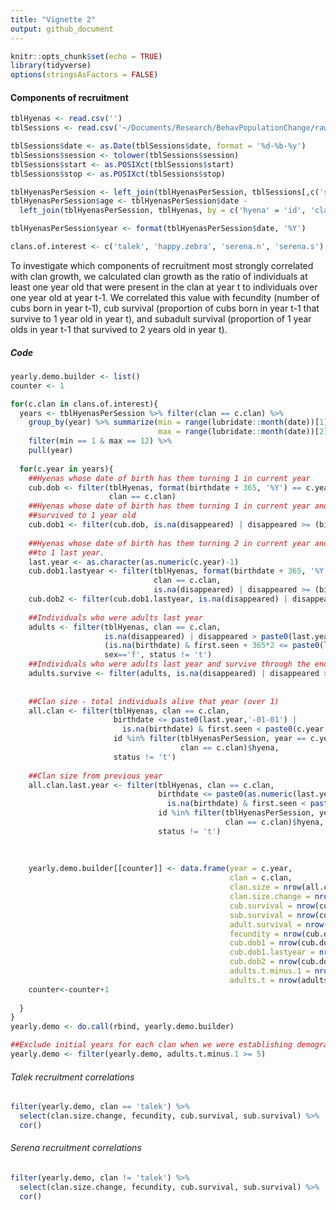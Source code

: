 ```yaml
---
title: "Vignette 2"
output: github_document
---
```


```r
knitr::opts_chunk$set(echo = TRUE)
library(tidyverse)
options(stringsAsFactors = FALSE)
```

#### Components of recruitment

```r
tblHyenas <- read.csv('')
tblSessions <- read.csv('~/Documents/Research/BehavPopulationChange/raw_data/tblSessions.csv')

tblSessions$date <- as.Date(tblSessions$date, format = '%d-%b-%y')
tblSessions$session <- tolower(tblSessions$session)
tblSessions$start <- as.POSIXct(tblSessions$start)
tblSessions$stop <- as.POSIXct(tblSessions$stop)

tblHyenasPerSession <- left_join(tblHyenasPerSession, tblSessions[,c('session', 'date','clan', 'location')], by = 'session')
tblHyenasPerSession$age <- tblHyenasPerSession$date - 
  left_join(tblHyenasPerSession, tblHyenas, by = c('hyena' = 'id', 'clan'), '')$birthdate

tblHyenasPerSession$year <- format(tblHyenasPerSession$date, '%Y')

clans.of.interest <- c('talek', 'happy.zebra', 'serena.n', 'serena.s')

```

To investigate which components of recruitment most strongly correlated with clan growth, we
calculated clan growth as the ratio of individuals at least one year old that were present in the
clan at year t to individuals over one year old at year t-1. We correlated this value with
fecundity (number of cubs born in year t-1), cub survival (proportion of cubs born in year t-1
that survive to 1 year old in year t), and subadult survival (proportion of 1 year olds in year t-1
that survived to 2 years old in year t).

##### Code
```r
yearly.demo.builder <- list()
counter <- 1

for(c.clan in clans.of.interest){
  years <- tblHyenasPerSession %>% filter(clan == c.clan) %>%
    group_by(year) %>% summarize(min = range(lubridate::month(date))[1], 
                                 max = range(lubridate::month(date))[2]) %>%
    filter(min == 1 & max == 12) %>%
    pull(year)
  
  for(c.year in years){
    ##Hyenas whose date of birth has them turning 1 in current year
    cub.dob <- filter(tblHyenas, format(birthdate + 365, '%Y') == c.year,
                      clan == c.clan)
    ##Hyenas whose date of birth has them turning 1 in current year and they 
    ##survived to 1 year old
    cub.dob1 <- filter(cub.dob, is.na(disappeared) | disappeared >= (birthdate + 365))
    
    ##Hyenas whose date of birth has them turning 2 in current year and they survived
    ##to 1 last year. 
    last.year <- as.character(as.numeric(c.year)-1)
    cub.dob1.lastyear <- filter(tblHyenas, format(birthdate + 365, '%Y') == last.year,
                                clan == c.clan, 
                                is.na(disappeared) | disappeared >= (birthdate+365))
    cub.dob2 <- filter(cub.dob1.lastyear, is.na(disappeared) | disappeared >= (birthdate + 2*365))
    
    ##Individuals who were adults last year
    adults <- filter(tblHyenas, clan == c.clan,
                     is.na(disappeared) | disappeared > paste0(last.year,'-12-31'),
                     (is.na(birthdate) & first.seen + 365*2 <= paste0(last.year,'-12-31')) | birthdate + 365*2 <= paste0(last.year,'-12-31'),
                     sex=='f', status != 't')
    ##Individuals who were adults last year and survive through the end of this year
    adults.survive <- filter(adults, is.na(disappeared) | disappeared > paste0(c.year,'-12-31'))
    
    
    ##Clan size - total individuals alive that year (over 1)
    all.clan <- filter(tblHyenas, clan == c.clan,
                       birthdate <= paste0(last.year,'-01-01') | 
                         is.na(birthdate) & first.seen < paste0(c.year,'-01-01'),
                       id %in% filter(tblHyenasPerSession, year == c.year,
                                      clan == c.clan)$hyena,
                       status != 't')
    
    ##Clan size from previous year
    all.clan.last.year <- filter(tblHyenas, clan == c.clan,
                                 birthdate <= paste0(as.numeric(last.year)-1,'-01-01') | 
                                   is.na(birthdate) & first.seen < paste0(last.year,'-01-01'),
                                 id %in% filter(tblHyenasPerSession, year == last.year,
                                                clan == c.clan)$hyena,
                                 status != 't')
 
    
    
    yearly.demo.builder[[counter]] <- data.frame(year = c.year,
                                                 clan = c.clan,
                                                 clan.size = nrow(all.clan),
                                                 clan.size.change = nrow(all.clan)/nrow(all.clan.last.year),
                                                 cub.survival = nrow(cub.dob1)/nrow(cub.dob),
                                                 sub.survival = nrow(cub.dob2)/nrow(cub.dob1.lastyear),
                                                 adult.survival = nrow(adults.survive)/nrow(adults),
                                                 fecundity = nrow(cub.dob),
                                                 cub.dob1 = nrow(cub.dob1),
                                                 cub.dob1.lastyear = nrow(cub.dob1.lastyear),
                                                 cub.dob2 = nrow(cub.dob2),
                                                 adults.t.minus.1 = nrow(adults),
                                                 adults.t = nrow(adults.survive))
    counter<-counter+1
    
  }
}
yearly.demo <- do.call(rbind, yearly.demo.builder)

##Exclude initial years for each clan when we were establishing demographic relationships
yearly.demo <- filter(yearly.demo, adults.t.minus.1 >= 5)
```

###### Talek recruitment correlations
```r
filter(yearly.demo, clan == 'talek') %>%
  select(clan.size.change, fecundity, cub.survival, sub.survival) %>%
  cor()
```

###### Serena recruitment correlations
```r
filter(yearly.demo, clan != 'talek') %>%
  select(clan.size.change, fecundity, cub.survival, sub.survival) %>%
  cor()
```